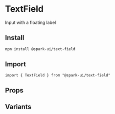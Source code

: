 


<Meta of={stories} />

# TextField

Input with a floating label

## Install

```sh
npm install @spark-ui/text-field
```

## Import

```tsx
import { TextField } from "@spark-ui/text-field"
```

## Props

<ArgTypes of={TextField} />

## Variants
<Canvas of={stories.Default} />
